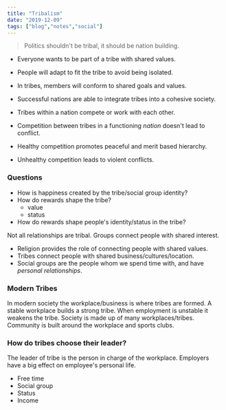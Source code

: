 ```yaml
---
title: "Tribalism"
date: "2019-12-09"
tags: ["blog","notes","social"]
---
```


> Politics shouldn't be tribal, it should be nation building.

- Everyone wants to be part of a tribe with shared values. 
- People will adapt to fit the tribe to avoid being isolated. 
- In tribes, members will conform to shared goals and values.

- Successful nations are able to integrate tribes into a cohesive society.
- Tribes within a nation compete or work with each other.
- Competition between tribes in a functioning *nation* doesn't lead to conflict.

- Healthy competition promotes peaceful and merit based hierarchy.
- Unhealthy competition leads to violent conflicts.

### Questions

- How is happiness created by the tribe/social group identity?
- How do rewards shape the tribe?
  - value
  - status
- How do rewards shape people's identity/status in the tribe?

Not all relationships are tribal. Groups connect people with shared interest.

- Religion provides the role of connecting people with shared values.  
- Tribes connect people with shared business/cultures/location.
- Social groups are the people whom we spend time with, and have *personal relationships*.

### Modern Tribes

In modern society the workplace/business is where tribes are formed. A stable workplace builds a strong tribe. When employment is unstable it weakens the tribe. Society is made up of many workplaces/tribes. Community is built around the workplace and sports clubs. 

### How do tribes choose their leader?

The leader of tribe is the person in charge of the workplace. Employers have a big effect on employee's personal life.

- Free time
- Social group
- Status
- Income
